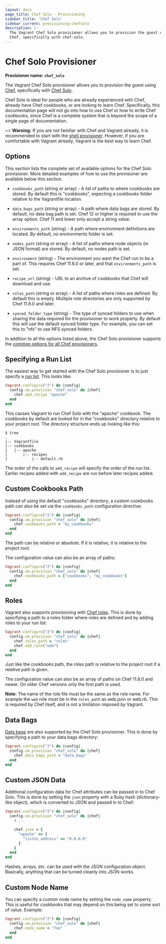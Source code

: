 ```yaml
---
layout: docs
page_title: Chef Solo - Provisioning
sidebar_title: 'Chef Solo'
sidebar_current: provisioning-chefsolo
description: |-
  The Vagrant Chef Solo provisioner allows you to provision the guest using
  Chef, specifically with chef-solo.
---
```


# Chef Solo Provisioner

**Provisioner name: `chef_solo`**

The Vagrant Chef Solo provisioner allows you to provision the guest using
[Chef](https://www.chef.io/chef/), specifically with
[Chef Solo](https://docs.chef.io/chef_solo.html).

Chef Solo is ideal for people who are already experienced with Chef,
already have Chef cookbooks, or are looking to learn Chef. Specifically,
this documentation page will not go into how to use Chef or how to write
Chef cookbooks, since Chef is a complete system that is beyond the scope
of a single page of documentation.

~> **Warning:** If you are not familiar with Chef and Vagrant already,
it is recommended to start with the [shell provisioner](/docs/provisioning/shell.html).
However, if you are comfortable with Vagrant already, Vagrant
is the best way to learn Chef.

## Options

This section lists the complete set of available options for the Chef Solo
provisioner. More detailed examples of how to use the provisioner are
available below this section.

- `cookbooks_path` (string or array) - A list of paths to where cookbooks
  are stored. By default this is "cookbooks", expecting a cookbooks folder
  relative to the Vagrantfile location.

- `data_bags_path` (string or array) - A path where data bags are stored. By
  default, no data bag path is set. Chef 12 or higher is required to use the
  array option. Chef 11 and lower only accept a string value.

- `environments_path` (string) - A path where environment definitions are
  located. By default, no environments folder is set.

- `nodes_path` (string or array) - A list of paths where node objects (in JSON format) are stored. By default, no
  nodes path is set.

- `environment` (string) - The environment you want the Chef run to be
  a part of. This requires Chef 11.6.0 or later, and that `environments_path`
  is set.

- `recipe_url` (string) - URL to an archive of cookbooks that Chef will download
  and use.

- `roles_path` (string or array) - A list of paths where roles are defined.
  By default this is empty. Multiple role directories are only supported by
  Chef 11.8.0 and later.

- `synced_folder_type` (string) - The type of synced folders to use when
  sharing the data required for the provisioner to work properly. By default
  this will use the default synced folder type. For example, you can set this
  to "nfs" to use NFS synced folders.

In addition to all the options listed above, the Chef Solo provisioner supports
the [common options for all Chef provisioners](/docs/provisioning/chef_common.html).

## Specifying a Run List

The easiest way to get started with the Chef Solo provisioner is to just
specify a [run list](https://docs.chef.io/nodes.html#about-run-lists). This looks like:

```ruby
Vagrant.configure("2") do |config|
  config.vm.provision "chef_solo" do |chef|
    chef.add_recipe "apache"
  end
end
```

This causes Vagrant to run Chef Solo with the "apache" cookbook. The cookbooks
by default are looked for in the "cookbooks" directory relative to your
project root. The directory structure ends up looking like this:

```
$ tree
.
|-- Vagrantfile
|-- cookbooks
|   |-- apache
|       |-- recipes
|           |-- default.rb
```

The order of the calls to `add_recipe` will specify the order of the run list.
Earlier recipes added with `add_recipe` are run before later recipes added.

## Custom Cookbooks Path

Instead of using the default "cookbooks" directory, a custom cookbooks
path can also be set via the `cookbooks_path` configuration directive:

```ruby
Vagrant.configure("2") do |config|
  config.vm.provision "chef_solo" do |chef|
    chef.cookbooks_path = "my_cookbooks"
  end
end
```

The path can be relative or absolute. If it is relative, it is relative
to the project root.

The configuration value can also be an array of paths:

```ruby
Vagrant.configure("2") do |config|
  config.vm.provision "chef_solo" do |chef|
    chef.cookbooks_path = ["cookbooks", "my_cookbooks"]
  end
end
```

## Roles

Vagrant also supports provisioning with [Chef roles](https://docs.chef.io/roles.html).
This is done by specifying a path to a roles folder where roles are defined
and by adding roles to your run list:

```ruby
Vagrant.configure("2") do |config|
  config.vm.provision "chef_solo" do |chef|
    chef.roles_path = "roles"
    chef.add_role("web")
  end
end
```

Just like the cookbooks path, the roles path is relative to the project
root if a relative path is given.

The configuration value can also be an array of paths on Chef 11.8.0 and newer.
On older Chef versions only the first path is used.

**Note:** The name of the role file must be the same as the role name.
For example the `web` role must be in the `roles_path` as web.json or web.rb.
This is required by Chef itself, and is not a limitation imposed by
Vagrant.

## Data Bags

[Data bags](https://docs.chef.io/data_bags.html) are also
supported by the Chef Solo provisioner. This is done by specifying
a path to your data bags directory:

```ruby
Vagrant.configure("2") do |config|
  config.vm.provision "chef_solo" do |chef|
    chef.data_bags_path = "data_bags"
  end
end
```

## Custom JSON Data

Additional configuration data for Chef attributes can be passed in
to Chef Solo. This is done by setting the `json` property with a Ruby
hash (dictionary-like object), which is converted to JSON and passed
in to Chef:

```ruby
Vagrant.configure("2") do |config|
  config.vm.provision "chef_solo" do |chef|
    # ...

    chef.json = {
      "apache" => {
        "listen_address" => "0.0.0.0"
      }
    }
  end
end
```

Hashes, arrays, etc. can be used with the JSON configuration object. Basically,
anything that can be turned cleanly into JSON works.

## Custom Node Name

You can specify a custom node name by setting the `node_name` property. This
is useful for cookbooks that may depend on this being set to some sort
of value. Example:

```ruby
Vagrant.configure("2") do |config|
  config.vm.provision "chef_solo" do |chef|
    chef.node_name = "foo"
  end
end
```

